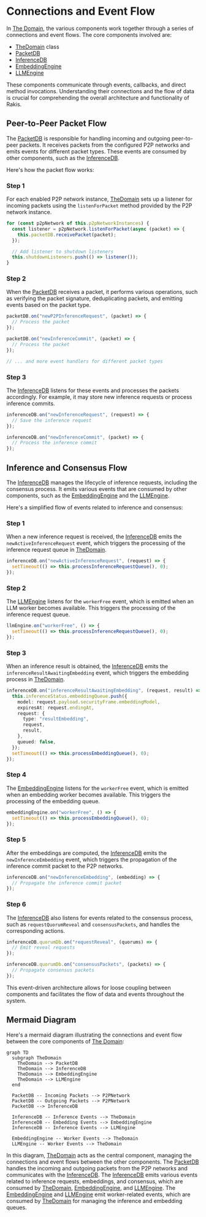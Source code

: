 
# Connections and Event Flow

In [The Domain](/the-domain), the various components work together through a series of connections and event flows. The core components involved are:

- [TheDomain](/the-domain) class
- [PacketDB](/packet-db)
- [InferenceDB](/inference-db)
- [EmbeddingEngine](/embedding-engine)
- [LLMEngine](/llm-engine)

<Callout>
These components communicate through events, callbacks, and direct method invocations. Understanding their connections and the flow of data is crucial for comprehending the overall architecture and functionality of Rakis.
</Callout>

## Peer-to-Peer Packet Flow

The [PacketDB](/packet-db) is responsible for handling incoming and outgoing peer-to-peer packets. It receives packets from the configured P2P networks and emits events for different packet types. These events are consumed by other components, such as the [InferenceDB](/inference-db).

Here's how the packet flow works:

<Steps>

### Step 1

For each enabled P2P network instance, [TheDomain](/the-domain) sets up a listener for incoming packets using the `listenForPacket` method provided by the P2P network instance.

```typescript
for (const p2pNetwork of this.p2pNetworkInstances) {
  const listener = p2pNetwork.listenForPacket(async (packet) => {
    this.packetDB.receivePacket(packet);
  });

  // Add listener to shutdown listeners
  this.shutdownListeners.push(() => listener());
}
```

### Step 2

When the [PacketDB](/packet-db) receives a packet, it performs various operations, such as verifying the packet signature, deduplicating packets, and emitting events based on the packet type.

```typescript
packetDB.on("newP2PInferenceRequest", (packet) => {
  // Process the packet
});

packetDB.on("newInferenceCommit", (packet) => {
  // Process the packet
});

// ... and more event handlers for different packet types
```

### Step 3

The [InferenceDB](/inference-db) listens for these events and processes the packets accordingly. For example, it may store new inference requests or process inference commits.

```typescript
inferenceDB.on("newInferenceRequest", (request) => {
  // Save the inference request
});

inferenceDB.on("newInferenceCommit", (packet) => {
  // Process the inference commit
});
```

</Steps>

## Inference and Consensus Flow

The [InferenceDB](/inference-db) manages the lifecycle of inference requests, including the consensus process. It emits various events that are consumed by other components, such as the [EmbeddingEngine](/embedding-engine) and the [LLMEngine](/llm-engine).

Here's a simplified flow of events related to inference and consensus:

<Steps>

### Step 1

When a new inference request is received, the [InferenceDB](/inference-db) emits the `newActiveInferenceRequest` event, which triggers the processing of the inference request queue in [TheDomain](/the-domain).

```typescript
inferenceDB.on("newActiveInferenceRequest", (request) => {
  setTimeout(() => this.processInferenceRequestQueue(), 0);
});
```

### Step 2

The [LLMEngine](/llm-engine) listens for the `workerFree` event, which is emitted when an LLM worker becomes available. This triggers the processing of the inference request queue.

```typescript
llmEngine.on("workerFree", () => {
  setTimeout(() => this.processInferenceRequestQueue(), 0);
});
```

### Step 3

When an inference result is obtained, the [InferenceDB](/inference-db) emits the `inferenceResultAwaitingEmbedding` event, which triggers the embedding process in [TheDomain](/the-domain).

```typescript
inferenceDB.on("inferenceResultAwaitingEmbedding", (request, result) => {
  this.inferenceStatus.embeddingQueue.push({
    model: request.payload.securityFrame.embeddingModel,
    expiresAt: request.endingAt,
    request: {
      type: "resultEmbedding",
      request,
      result,
    },
    queued: false,
  });
  setTimeout(() => this.processEmbeddingQueue(), 0);
});
```

### Step 4

The [EmbeddingEngine](/embedding-engine) listens for the `workerFree` event, which is emitted when an embedding worker becomes available. This triggers the processing of the embedding queue.

```typescript
embeddingEngine.on("workerFree", () => {
  setTimeout(() => this.processEmbeddingQueue(), 0);
});
```

### Step 5

After the embeddings are computed, the [InferenceDB](/inference-db) emits the `newInferenceEmbedding` event, which triggers the propagation of the inference commit packet to the P2P networks.

```typescript
inferenceDB.on("newInferenceEmbedding", (embedding) => {
  // Propagate the inference commit packet
});
```

### Step 6

The [InferenceDB](/inference-db) also listens for events related to the consensus process, such as `requestQuorumReveal` and `consensusPackets`, and handles the corresponding actions.

```typescript
inferenceDB.quorumDb.on("requestReveal", (quorums) => {
  // Emit reveal requests
});

inferenceDB.quorumDb.on("consensusPackets", (packets) => {
  // Propagate consensus packets
});
```

</Steps>

This event-driven architecture allows for loose coupling between components and facilitates the flow of data and events throughout the system.

## Mermaid Diagram

Here's a mermaid diagram illustrating the connections and event flow between the core components of [The Domain](/the-domain):

```mermaid
graph TD
  subgraph TheDomain
    TheDomain --> PacketDB
    TheDomain --> InferenceDB
    TheDomain --> EmbeddingEngine
    TheDomain --> LLMEngine
  end

  PacketDB -- Incoming Packets --> P2PNetwork
  PacketDB -- Outgoing Packets --> P2PNetwork
  PacketDB --> InferenceDB

  InferenceDB -- Inference Events --> TheDomain
  InferenceDB -- Embedding Events --> EmbeddingEngine
  InferenceDB -- Inference Events --> LLMEngine

  EmbeddingEngine -- Worker Events --> TheDomain
  LLMEngine -- Worker Events --> TheDomain
```

In this diagram, [TheDomain](/the-domain) acts as the central component, managing the connections and event flows between the other components. The [PacketDB](/packet-db) handles the incoming and outgoing packets from the P2P networks and communicates with the [InferenceDB](/inference-db). The [InferenceDB](/inference-db) emits various events related to inference requests, embeddings, and consensus, which are consumed by [TheDomain](/the-domain), [EmbeddingEngine](/embedding-engine), and [LLMEngine](/llm-engine). The [EmbeddingEngine](/embedding-engine) and [LLMEngine](/llm-engine) emit worker-related events, which are consumed by [TheDomain](/the-domain) for managing the inference and embedding queues.
